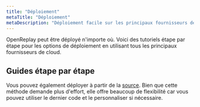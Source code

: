 ```yaml
---
title: "Déploiement"
metaTitle: "Déploiement"
metaDescription: "Déploiement facile sur les principaux fournisseurs de cloud public (AWS, GCP, Azure, DigitalOcean, Scaleway et OVHcloud)"
---
```


OpenReplay peut être déployé n'importe où. Voici des tutoriels étape par étape pour les options de déploiement en utilisant tous les principaux fournisseurs de cloud.

## Guides étape par étape
<div class="grid grid-cols-2 md:grid-cols-4 gap-4 card">
	<IconText url="/deployment/deploy-aws" title="AWS"/>
	<IconText url="/deployment/deploy-azure" title="Azure"/>
	<IconText url="/deployment/deploy-gcp" title="GCP"/>
	<IconText url="/deployment/deploy-digitalocean" title="DigitalOcean"/>
	<IconText url="/deployment/deploy-scaleway" title="Scaleway"/>
	<IconText url="/deployment/deploy-ovhcloud" title="OVHCloud"/>
	<IconText url="/deployment/deploy-ubuntu" title="Ubuntu"/>
	<IconText url="/deployment/deploy-kubernetes" title="Kubernetes"/>
	<IconText url="/deployment/deploy-docker" title="Docker"/>
</div>

Vous pouvez également déployer à partir de la [source](/deployment/deploy-source). Bien que cette méthode demande plus d'effort, elle offre beaucoup de flexibilité car vous pouvez utiliser le dernier code et le personnaliser si nécessaire.

<div class="grid grid-cols-1 md:grid-cols-12 gap-4">
	<ORCard btnText={"En savoir plus"} url="/deployment/openreplay-admin" title="Administrer OpenReplay"
					description="Pour une gestion facile de votre instance en accédant directement aux journaux, en réinstallant des services, en augmentant la capacité et plus encore."
					icon="administer" width="50"/>
	<ORCard btnText={"En savoir plus"} url="/deployment/upgrade" title="Mise à niveau du Déploiement"
					description="Assurez-vous que votre instance OpenReplay reste à jour en la mettant à niveau vers la version la plus récente."
					icon="upgrade" width="50"/>
</div>
